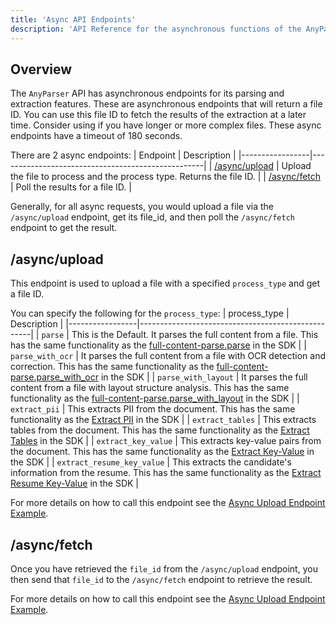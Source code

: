 ```yaml
---
title: 'Async API Endpoints'
description: 'API Reference for the asynchronous functions of the AnyParser API'
---
```


## Overview
The `AnyParser` API has asynchronous endpoints for its parsing and extraction features. These are asynchronous endpoints that will return a file ID. You can use this file ID to fetch the results of the extraction at a later time. Consider using if you have longer or more complex files. These async endpoints have a timeout of 180 seconds.

There are 2 async endpoints:
| Endpoint        | Description                                       |
|-----------------|---------------------------------------------------|
| [/async/upload](/api-reference/endpoint/upload)      | Upload the file to process and the process type. Returns the file ID. |
| [/async/fetch](/api-reference/endpoint/fetch)  | Poll the results for a file ID.     |

Generally, for all async requests, you would upload a file via the `/async/upload` endpoint, get its file_id, and then poll the `/async/fetch` endpoint to get the result.

## /async/upload
This endpoint is used to upload a file with a specified `process_type` and get a file ID.

You can specify the following for the `process_type`:
| process_type        | Description                                       |
|-----------------|---------------------------------------------------|
| `parse` | This is the Default. It parses the full content from a file. This has the same functionality as the [full-content-parse.parse](/sdk-reference/parse) in the SDK |
| `parse_with_ocr` | It parses the full content from a file with OCR detection and correction. This has the same functionality as the [full-content-parse.parse_with_ocr](/sdk-reference/parse) in the SDK |
| `parse_with_layout` | It parses the full content from a file with layout structure analysis. This has the same functionality as the [full-content-parse.parse_with_layout](/sdk-reference/parse) in the SDK |
| `extract_pii` | This extracts PII from the document. This has the same functionality as the [Extract PII](/sdk-reference/extract_pii) in the SDK |
| `extract_tables` | This extracts tables from the document. This has the same functionality as the [Extract Tables](/sdk-reference/extract_tables) in the SDK |
| `extract_key_value` | This extracts key-value pairs from the document. This has the same functionality as the [Extract Key-Value](/sdk-reference/extract_key_value) in the SDK |
| `extract_resume_key_value` | This extracts the candidate's information from the resume. This has the same functionality as the [Extract Resume Key-Value](/sdk-reference/extract_resume_key_value) in the SDK |

For more details on how to call this endpoint see the [Async Upload Endpoint Example](/api-reference/endpoint/async-upload).

## /async/fetch
Once you have retrieved the `file_id` from the `/async/upload` endpoint, you then send that `file_id` to the `/async/fetch` endpoint to retrieve the result.

For more details on how to call this endpoint see the [Async Upload Endpoint Example](/api-reference/endpoint/async-fetch).

